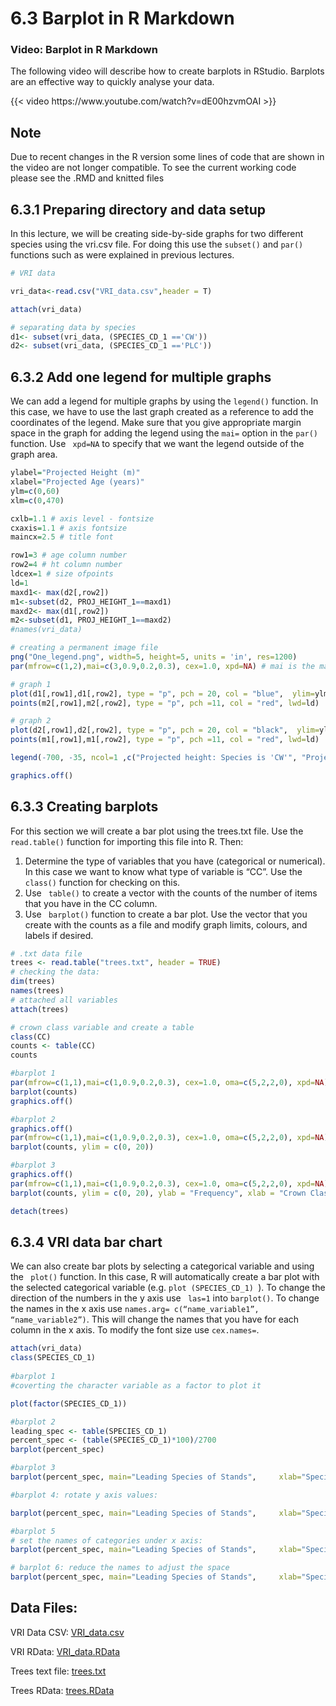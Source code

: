 # 6.3 Barplot in R Markdown {.unnumbered}

### Video: Barplot in R Markdown

The following video will describe how to create barplots in RStudio. Barplots are an effective way to quickly analyse your data.

{{< video https://www.youtube.com/watch?v=dE00hzvmOAI >}}

::: callout-tip
# Note

Due to recent changes in the R version some lines of code that are shown in the video are not longer compatible. To see the current working code please see the .RMD and knitted files
:::

## 6.3.1 Preparing directory and data setup

In this lecture, we will be creating side-by-side graphs for two different species using the vri.csv file. For doing this use the <code>subset()</code> and <code>par()</code> functions such as were explained in previous lectures.

```{r,eval=FALSE}
# VRI data

vri_data<-read.csv("VRI_data.csv",header = T)

attach(vri_data)

# separating data by species
d1<- subset(vri_data, (SPECIES_CD_1 =='CW'))
d2<- subset(vri_data, (SPECIES_CD_1 =='PLC'))
```

## 6.3.2 Add one legend for multiple graphs

We can add a legend for multiple graphs by using the <code>legend()</code> function. In this case, we have to use the last graph created as a reference to add the coordinates of the legend. Make sure that you give appropriate margin space in the graph for adding the legend using the <code>mai=</code> option in the <code>par()</code> function. Use <code> xpd=NA</code> to specify that we want the legend outside of the graph area.

```{r,eval=FALSE}

ylabel="Projected Height (m)"
xlabel="Projected Age (years)"
ylm=c(0,60)
xlm=c(0,470)

cxlb=1.1 # axis level - fontsize
cxaxis=1.1 # axis fontsize
maincx=2.5 # title font

row1=3 # age column number
row2=4 # ht column number
ldcex=1 # size ofpoints
ld=1
maxd1<- max(d2[,row2])
m1<-subset(d2, PROJ_HEIGHT_1==maxd1)
maxd2<- max(d1[,row2])
m2<-subset(d1, PROJ_HEIGHT_1==maxd2)
#names(vri_data)

# creating a permanent image file
png("One_legend.png", width=5, height=5, units = 'in', res=1200)
par(mfrow=c(1,2),mai=c(3,0.9,0.2,0.3), cex=1.0, xpd=NA) # mai is the margin

# graph 1
plot(d1[,row1],d1[,row2], type = "p", pch = 20, col = "blue",  ylim=ylm, xlim=xlm, cex=ldcex, cex.lab=cxlb, cex.axis=cxaxis,  xlab=xlabel, ylab=ylabel)
points(m2[,row1],m2[,row2], type = "p", pch =11, col = "red", lwd=ld)

# graph 2
plot(d2[,row1],d2[,row2], type = "p", pch = 20, col = "black",  ylim=ylm, xlim=xlm, cex=ldcex, cex.lab=cxlb, cex.axis=cxaxis,  xlab=xlabel, ylab=ylabel)
points(m1[,row1],m1[,row2], type = "p", pch =11, col = "red", lwd=ld)

legend(-700, -35, ncol=1 ,c("Projected height: Species is 'CW'", "Projected height: Species is 'PLC'", "Maximum Projected Height"), col = c("blue", "black", "red"), pch = c(20, 20, 11), cex=1, pt.cex=ld)

graphics.off()

```

## 6.3.3 Creating barplots

For this section we will create a bar plot using the trees.txt file. Use the <code> read.table()</code> function for importing this file into R. Then:

1.  Determine the type of variables that you have (categorical or numerical). In this case we want to know what type of variable is "CC". Use the <code> class()</code> function for checking on this.
2.  Use <code> table()</code> to create a vector with the counts of the number of items that you have in the CC column.
3.  Use <code> barplot()</code> function to create a bar plot. Use the vector that you create with the counts as a file and modify graph limits, colours, and labels if desired.

```{r,eval=FALSE}
# .txt data file
trees <- read.table("trees.txt", header = TRUE)
# checking the data:
dim(trees)
names(trees)
# attached all variables
attach(trees)

# crown class variable and create a table
class(CC)
counts <- table(CC)
counts

#barplot 1
par(mfrow=c(1,1),mai=c(1,0.9,0.2,0.3), cex=1.0, oma=c(5,2,2,0), xpd=NA) # mai is the margin
barplot(counts)
graphics.off()

#barplot 2
graphics.off()
par(mfrow=c(1,1),mai=c(1,0.9,0.2,0.3), cex=1.0, oma=c(5,2,2,0), xpd=NA) # mai is the margin
barplot(counts, ylim = c(0, 20))

#barplot 3
graphics.off()
par(mfrow=c(1,1),mai=c(1,0.9,0.2,0.3), cex=1.0, oma=c(5,2,2,0), xpd=NA) # mai is the margin
barplot(counts, ylim = c(0, 20), ylab = "Frequency", xlab = "Crown Classes")

detach(trees)

```

## 6.3.4 VRI data bar chart

We can also create bar plots by selecting a categorical variable and using the <code> plot()</code> function. In this case, R will automatically create a bar plot with the selected categorical variable (e.g. <code>plot (SPECIES_CD_1) </code>). To change the direction of the numbers in the y axis use <code> las=1</code> into <code>barplot()</code>. To change the names in the x axis use <code>names.arg= c("name_variable1", "name_variable2")</code>. This will change the names that you have for each column in the x axis. To modify the font size use <code>cex.names=</code>.

```{r,eval=FALSE}
attach(vri_data)
class(SPECIES_CD_1)
 
#barplot 1
#coverting the character variable as a factor to plot it

plot(factor(SPECIES_CD_1))

#barplot 2
leading_spec <- table(SPECIES_CD_1)
percent_spec <- (table(SPECIES_CD_1)*100)/2700
barplot(percent_spec)

#barplot 3
barplot(percent_spec, main="Leading Species of Stands", 	xlab="Species", ylab="%")

#barplot 4: rotate y axis values:

barplot(percent_spec, main="Leading Species of Stands", 	xlab="Species", ylab="%", las=1)

#barplot 5
# set the names of categories under x axis:
barplot(percent_spec, main="Leading Species of Stands", 	xlab="Species", ylab="%", las=1, names.arg=c("non-treed stands",  "Western Red Cedar", 	"Alder", "Western Hemlock", "Lodgepole pine",  "Sitka Spruce", "Yellow 	Cedar"))

# barplot 6: reduce the names to adjust the space
barplot(percent_spec, main="Leading Species of Stands", 	xlab="Species", ylab="%", las=1, names.arg=c("Non-treed",  "Western R. Cedar", 	"Alder", "Western Hemlock", "L. pine",  "Sitka Spruce", "Yellow 	Cedar"), ylim=c(0,60), cex.axis=1.5, cex.lab=1.5, cex.names=0.7)


```

::: callout-tip
# Data Files:

VRI Data CSV: [VRI_data.csv](/external_files/VRI_data-1.csv)

VRI RData: [VRI_data.RData](/external_files/VRI_data-3.RData)

Trees text file: [trees.txt](/external_files/trees-1.txt)

Trees RData: [trees.RData](/external_files/trees.RData)
:::
